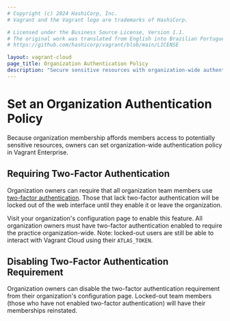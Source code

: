 ```yaml
---
# Copyright (c) 2024 HashiCorp, Inc.
# Vagrant and the Vagrant logo are trademarks of HashiCorp.

# Licensed under the Business Source License, Version 1.1.
# The original work was translated from English into Brazilian Portuguese.
# https://github.com/hashicorp/vagrant/blob/main/LICENSE

layout: vagrant-cloud
page_title: Organization Authentication Policy
description: "Secure sensitive resources with organization-wide authentication policy in Vagrant Enterprise."
---
```


# Set an Organization Authentication Policy

Because organization membership affords members access to potentially sensitive
resources, owners can set organization-wide authentication policy in Vagrant
Enterprise.

## Requiring Two-Factor Authentication

Organization owners can require that all organization team members use
[two-factor authentication](/vagrant/vagrant-cloud/users/authentication).
Those that lack two-factor authentication will be locked out of the web
interface until they enable it or leave the organization.

Visit your organization's configuration page to enable this feature. All
organization owners must have two-factor authentication enabled to require the
practice organization-wide. Note: locked-out users are still be able to interact
with Vagrant Cloud using their `ATLAS_TOKEN`.

## Disabling Two-Factor Authentication Requirement

Organization owners can disable the two-factor authentication requirement from
their organization's configuration page. Locked-out team members (those who have
not enabled two-factor authentication) will have their memberships reinstated.
